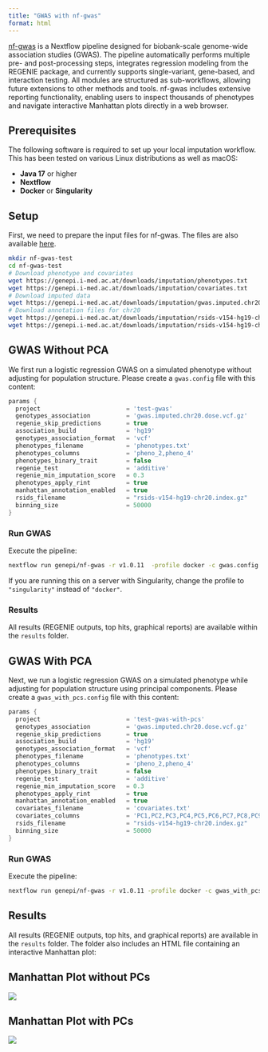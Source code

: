 ```yaml
---
title: "GWAS with nf-gwas"
format: html
---
```


[nf-gwas](https://github.com/genepi/nf-gwas) is a Nextflow pipeline designed for biobank-scale genome-wide association studies (GWAS). The pipeline automatically performs multiple pre- and post-processing steps, integrates regression modeling from the REGENIE package, and currently supports single-variant, gene-based, and interaction testing. All modules are structured as sub-workflows, allowing future extensions to other methods and tools. nf-gwas includes extensive reporting functionality, enabling users to inspect thousands of phenotypes and navigate interactive Manhattan plots directly in a web browser.

## Prerequisites
The following software is required to set up your local imputation workflow. This has been tested on various Linux distributions as well as macOS:

* **Java 17** or higher  
* **Nextflow**  
* **Docker** or **Singularity**

## Setup

First, we need to prepare the input files for nf-gwas. The files are also available [here](/data.html).

```bash
mkdir nf-gwas-test
cd nf-gwas-test
# Download phenotype and covariates
wget https://genepi.i-med.ac.at/downloads/imputation/phenotypes.txt
wget https://genepi.i-med.ac.at/downloads/imputation/covariates.txt
# Download imputed data
wget https://genepi.i-med.ac.at/downloads/imputation/gwas.imputed.chr20.dose.vcf.gz
# Download annotation files for chr20
wget https://genepi.i-med.ac.at/downloads/imputation/rsids-v154-hg19-chr20.index.gz .
wget https://genepi.i-med.ac.at/downloads/imputation/rsids-v154-hg19-chr20.index.gz.tbi .
```

## GWAS Without PCA

We first run a logistic regression GWAS on a simulated phenotype without adjusting for population structure. Please create a `gwas.config` file with this content:

```groovy
params {
  project                        = 'test-gwas'
  genotypes_association          = 'gwas.imputed.chr20.dose.vcf.gz'
  regenie_skip_predictions       = true
  association_build              = 'hg19'
  genotypes_association_format   = 'vcf'
  phenotypes_filename            = 'phenotypes.txt'
  phenotypes_columns             = 'pheno_2,pheno_4'
  phenotypes_binary_trait        = false
  regenie_test                   = 'additive'
  regenie_min_imputation_score   = 0.3
  phenotypes_apply_rint          = true
  manhattan_annotation_enabled   = true
  rsids_filename                 = "rsids-v154-hg19-chr20.index.gz"
  binning_size                   = 50000
}
```

### Run GWAS

Execute the pipeline:

```bash
nextflow run genepi/nf-gwas -r v1.0.11  -profile docker -c gwas.config
```

::: {.callout-note}
If you are running this on a server with Singularity, change the profile to `"singularity"` instead of `"docker"`.
:::

### Results

All results (REGENIE outputs, top hits, graphical reports) are available within the `results` folder.

## GWAS With PCA

Next, we run a logistic regression GWAS on a simulated phenotype while adjusting for population structure using principal components. Please create a `gwas_with_pcs.config` file with this content:

```groovy
params {
  project                        = 'test-gwas-with-pcs'
  genotypes_association          = 'gwas.imputed.chr20.dose.vcf.gz'
  regenie_skip_predictions       = true
  association_build              = 'hg19'
  genotypes_association_format   = 'vcf'
  phenotypes_filename            = 'phenotypes.txt'
  phenotypes_columns             = 'pheno_2,pheno_4'
  phenotypes_binary_trait        = false
  regenie_test                   = 'additive'
  regenie_min_imputation_score   = 0.3
  phenotypes_apply_rint          = true
  manhattan_annotation_enabled   = true
  covariates_filename            = 'covariates.txt'
  covariates_columns             = 'PC1,PC2,PC3,PC4,PC5,PC6,PC7,PC8,PC9,PC10'
  rsids_filename                 = "rsids-v154-hg19-chr20.index.gz"
  binning_size                   = 50000
}
```

### Run GWAS

Execute the pipeline:

```bash
nextflow run genepi/nf-gwas -r v1.0.11 -profile docker -c gwas_with_pcs.config
```

## Results

All results (REGENIE outputs, top hits, and graphical reports) are available in the `results` folder. The folder also includes an HTML file containing an interactive Manhattan plot:

## Manhattan Plot without PCs
![](images/gwas/nf-gwas-without-pcs.png)  

## Manhattan Plot with PCs
![](images/gwas/nf-gwas-with-pcs.png)  